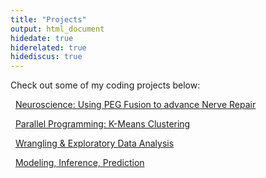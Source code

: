 ```yaml
---
title: "Projects"
output: html_document
hidedate: true
hiderelated: true
hidediscus: true
---
```


Check out some of my coding projects below:

<i class="fa fa-stethoscope"></i> &nbsp; [Neuroscience: Using PEG Fusion to advance Nerve Repair](/project/project3/)

<i class="fa fa-pie-chart"></i> &nbsp; [Parallel Programming: K-Means Clustering](/project/project2/)

<i class="fa fa-signal"></i> &nbsp; [Wrangling & Exploratory Data Analysis](/project/project1/)

<i class="fa fa-line-chart"></i> &nbsp; [Modeling, Inference, Prediction](/project/project2/)


<!--
<i class="fa fa-pie-chart"></i> 
<i class="fa fa-tasks"></i> 
-->
